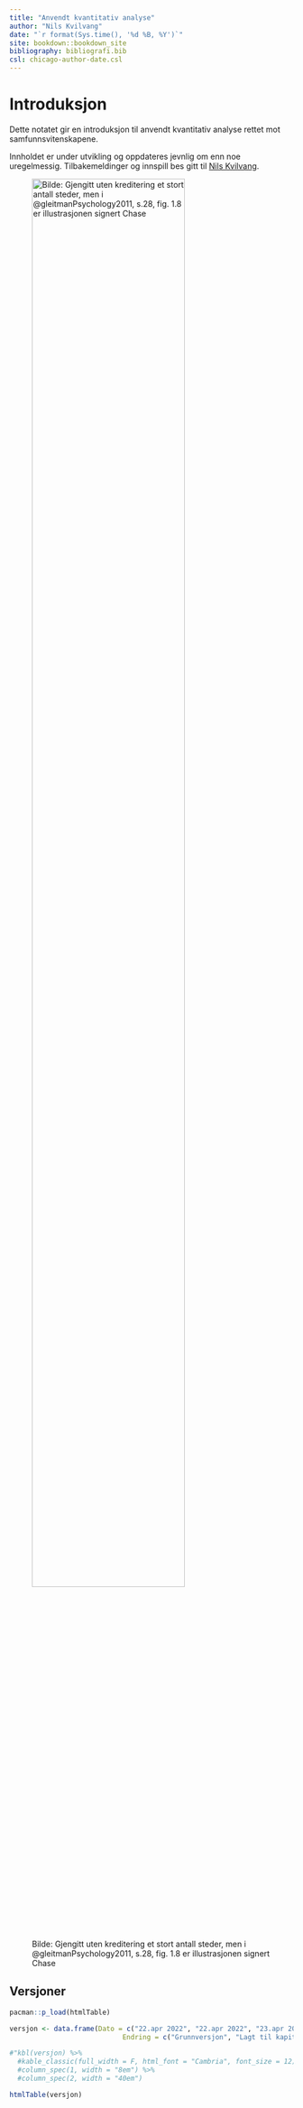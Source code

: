 ```yaml
--- 
title: "Anvendt kvantitativ analyse"
author: "Nils Kvilvang"
date: "`r format(Sys.time(), '%d %B, %Y')`"
site: bookdown::bookdown_site
bibliography: bibliografi.bib
csl: chicago-author-date.csl
---
```


# Introduksjon {.unnumbered}

Dette notatet gir en introduksjon til anvendt kvantitativ analyse rettet mot samfunnsvitenskapene. 

Innholdet er under utvikling og oppdateres jevnlig om enn noe uregelmessig. Tilbakemeldinger og innspill bes gitt til [Nils Kvilvang](mailto:nils.kvilvang@inn.no).

![Bilde: Gjengitt uten kreditering et stort antall steder, men i @gleitmanPsychology2011, s.28, fig. 1.8 er illustrasjonen signert Chase](Doubleblind.png){width=80%}

## Versjoner {.unnumbered}

```r

pacman::p_load(htmlTable)

versjon <- data.frame(Dato = c("22.apr 2022", "22.apr 2022", "23.apr 2022", "01.mai 2022", "01.mai 2022", "07.mai 2022", "09.mai 2022", "10.mai 2022", "12.mai 2022", "16.mai 2022", "23.mai 2022", "24.mai 2022", "04.juni 2022", "05.juni 2022", "06.juni 2022", "07.juni 2022", "08.juni 2022", "10.juni 2022", "12.juni 2022", "13.juni 2022", "18.juni 2022", "19.juni 2022", "20.juni 2022", "02.juli 2022", "05.juli 2022", "06.juli 2022", "08.juli 2022", "09.juli 2022", "11.juli 2022", "19.juli 2022", "23.juli 2022", "24.juli 2022", "26.juli 2022", "24.aug 2022", "27.aug 2022", "29.aug 2022", "31.aug 2022", "03.sep 2022", "04.sep 2022", "12.sep 2022", "27.sep 2022", "30.sep 2022", "02.okt 2022"),
                            Endring = c("Grunnversjon", "Lagt til kapittel om regresjonsanalyse", "Oppdatert kode embedding av filer. Korrektur. Endret på rekkefølge to delkapitler.", "Lagt til PCA", "Oppdatert regresjonskapittel med flere analyser av uteliggere", "Lagt til delkapittel om Exploratory Factor Analysis", "	Rettet div. skrivefeil. Lagt til IV regresjon", "Eksempel på IV regresjon", "	Endret til summarytools for beskrivende statistikk", "Oppdatert histogrammer med ggplot2", "Lagt til delkapittel om CF", "	CV på multippel regresjon", "Nytt kapittel 2 (ikke komplett", "Oppdatert kapittel 2. Lagt til CLT og Chebyshev i vedlegg. Nytt kapittel 3. Nytt kapittel 4.", "Nytt kapittel 5.", "Deler av nytt delkapittel 6.", "Lagt til test av normalfordeling i kap.2.", "Lagt til delkapittel i t-tester. Komplettert kap 6 ANOVA med nytt delkapittel.", "Komplettert kap 6 ANOVA med siste delkapittel.", "Kapittel MANOVA", "Logistisk regresjon", "Ordinal og multinomial logistisk regresjon", "Lett revisjon innledningskapittel. ", "Mindre oppdateringer kap 1. Delvis innhold kap.12", "Kort forklaring om utregning av R^2. Endret rekkefølge kapitler. Start kap om maskinlæring.", "Polynomial regresjon lagt til", "SVR", "DTR", "Endret i regresjonsdel ML", "Lagt til i ML. Ryddet opp i kap 2, 3, 4, 5, 6 og 7. Lagt til nytt stoff i kap.4", "Lagt til i og redigert kap.9. Redigert kap 10, 11 og 12.", "Redigert kap 13. Redigert kap 14", "Lagt til og redigert kap 15", "Redigert kap 3, Ridge regresjon", "Lagt til nytt kap 11", "Noe korrekturlesing", "Utfylling kap 16", "Lagt til eksempel logistisk regresjon kap 16", "K-NN i kap 16", "SVM i kap 16", "Kernel SVM i kap 16", "Decision Tree, Random Forest og Naiv Bayes klassifisering", "Eksempel type I og II feil"))

#"kbl(versjon) %>%
  #kable_classic(full_width = F, html_font = "Cambria", font_size = 12) %>%
  #column_spec(1, width = "8em") %>%
  #column_spec(2, width = "40em")

htmlTable(versjon)


```

